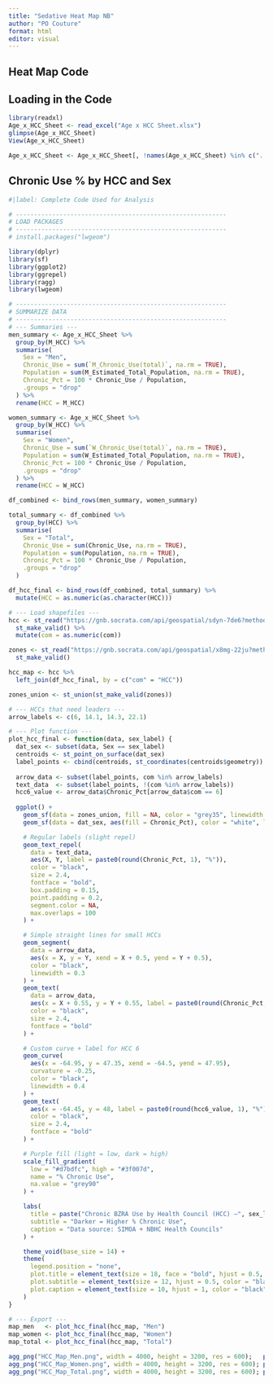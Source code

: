 ```yaml
---
title: "Sedative Heat Map NB"
author: "PO Couture"
format: html
editor: visual
---
```


## Heat Map Code

## Loading in the Code
```r
library(readxl)
Age_x_HCC_Sheet <- read_excel("Age x HCC Sheet.xlsx")
glimpse(Age_x_HCC_Sheet)
View(Age_x_HCC_Sheet)

Age_x_HCC_Sheet <- Age_x_HCC_Sheet[, !names(Age_x_HCC_Sheet) %in% c("...8", "...9")]
```

## Chronic Use % by HCC and Sex

```r
#|label: Complete Code Used for Analysis

# ----------------------------------------------------------
# LOAD PACKAGES
# ----------------------------------------------------------
# install.packages("lwgeom")

library(dplyr)
library(sf)
library(ggplot2)
library(ggrepel)
library(ragg)
library(lwgeom)  

# ----------------------------------------------------------
# SUMMARIZE DATA
# ----------------------------------------------------------
# --- Summaries ---
men_summary <- Age_x_HCC_Sheet %>%
  group_by(M_HCC) %>%
  summarise(
    Sex = "Men",
    Chronic_Use = sum(`M_Chronic_Use(total)`, na.rm = TRUE),
    Population = sum(M_Estimated_Total_Population, na.rm = TRUE),
    Chronic_Pct = 100 * Chronic_Use / Population,
    .groups = "drop"
  ) %>%
  rename(HCC = M_HCC)

women_summary <- Age_x_HCC_Sheet %>%
  group_by(W_HCC) %>%
  summarise(
    Sex = "Women",
    Chronic_Use = sum(`W_Chronic_Use(total)`, na.rm = TRUE),
    Population = sum(W_Estimated_Total_Population, na.rm = TRUE),
    Chronic_Pct = 100 * Chronic_Use / Population,
    .groups = "drop"
  ) %>%
  rename(HCC = W_HCC)

df_combined <- bind_rows(men_summary, women_summary)

total_summary <- df_combined %>%
  group_by(HCC) %>%
  summarise(
    Sex = "Total",
    Chronic_Use = sum(Chronic_Use, na.rm = TRUE),
    Population = sum(Population, na.rm = TRUE),
    Chronic_Pct = 100 * Chronic_Use / Population,
    .groups = "drop"
  )

df_hcc_final <- bind_rows(df_combined, total_summary) %>%
  mutate(HCC = as.numeric(as.character(HCC)))

# --- Load shapefiles ---
hcc <- st_read("https://gnb.socrata.com/api/geospatial/sdyn-7de6?method=export&format=GeoJSON", quiet = TRUE) %>%
  st_make_valid() %>%
  mutate(com = as.numeric(com))

zones <- st_read("https://gnb.socrata.com/api/geospatial/x8mg-22ju?method=export&format=GeoJSON", quiet = TRUE) %>%
  st_make_valid()

hcc_map <- hcc %>%
  left_join(df_hcc_final, by = c("com" = "HCC"))

zones_union <- st_union(st_make_valid(zones))

# --- HCCs that need leaders ---
arrow_labels <- c(6, 14.1, 14.3, 22.1)

# --- Plot function ---
plot_hcc_final <- function(data, sex_label) {
  dat_sex <- subset(data, Sex == sex_label)
  centroids <- st_point_on_surface(dat_sex)
  label_points <- cbind(centroids, st_coordinates(centroids$geometry))
  
  arrow_data <- subset(label_points, com %in% arrow_labels)
  text_data  <- subset(label_points, !(com %in% arrow_labels))
  hcc6_value <- arrow_data$Chronic_Pct[arrow_data$com == 6]
  
  ggplot() +
    geom_sf(data = zones_union, fill = NA, color = "grey35", linewidth = 0.8) +
    geom_sf(data = dat_sex, aes(fill = Chronic_Pct), color = "white", linewidth = 0.4) +

    # Regular labels (slight repel)
    geom_text_repel(
      data = text_data,
      aes(X, Y, label = paste0(round(Chronic_Pct, 1), "%")),
      color = "black",
      size = 2.4,
      fontface = "bold",
      box.padding = 0.15,
      point.padding = 0.2,
      segment.color = NA,
      max.overlaps = 100
    ) +

    # Simple straight lines for small HCCs
    geom_segment(
      data = arrow_data,
      aes(x = X, y = Y, xend = X + 0.5, yend = Y + 0.5),
      color = "black",
      linewidth = 0.3
    ) +
    geom_text(
      data = arrow_data,
      aes(x = X + 0.55, y = Y + 0.55, label = paste0(round(Chronic_Pct, 1), "%")),
      color = "black",
      size = 2.4,
      fontface = "bold"
    ) +

    # Custom curve + label for HCC 6
    geom_curve(
      aes(x = -64.95, y = 47.35, xend = -64.5, yend = 47.95),
      curvature = -0.25,
      color = "black",
      linewidth = 0.4
    ) +
    geom_text(
      aes(x = -64.45, y = 48, label = paste0(round(hcc6_value, 1), "%")),
      color = "black",
      size = 2.4,
      fontface = "bold"
    ) +

    # Purple fill (light = low, dark = high)
    scale_fill_gradient(
      low = "#d7bdfc", high = "#3f007d",
      name = "% Chronic Use",
      na.value = "grey90"
    ) +

    labs(
      title = paste("Chronic BZRA Use by Health Council (HCC) –", sex_label),
      subtitle = "Darker = Higher % Chronic Use",
      caption = "Data source: SIMOA + NBHC Health Councils"
    ) +

    theme_void(base_size = 14) +
    theme(
      legend.position = "none",
      plot.title = element_text(size = 18, face = "bold", hjust = 0.5, color = "black"),
      plot.subtitle = element_text(size = 12, hjust = 0.5, color = "black"),
      plot.caption = element_text(size = 10, hjust = 1, color = "black")
    )
}

# --- Export ---
map_men   <- plot_hcc_final(hcc_map, "Men")
map_women <- plot_hcc_final(hcc_map, "Women")
map_total <- plot_hcc_final(hcc_map, "Total")

agg_png("HCC_Map_Men.png", width = 4000, height = 3200, res = 600);   print(map_men);   dev.off()
agg_png("HCC_Map_Women.png", width = 4000, height = 3200, res = 600); print(map_women); dev.off()
agg_png("HCC_Map_Total.png", width = 4000, height = 3200, res = 600); print(map_total); dev.off()
```